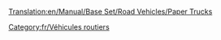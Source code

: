 [[Translation:en/Manual/Base Set/Road Vehicles/Paper Trucks]]

{{fr/Vehicule routier|nom      = Camion de papier Uhl
  |img      =en/Uhl Paper Truck.png|prix     = 4 592£ (9 184$)
  |vitesse  = 48 km/h (30 mph)
  |annualite= 421£ (842$)
  |design   = 1936
  |vie      = 15
  |capacite = 15 tonnes de papier
}}
{{fr/Vehicule routier|nom      = Camion de papier Balogh
  |img      =en/Balogh Paper Truck.png|prix     = 5 535£ (11 070$)
  |vitesse  = 88 km/h (55 mph)
  |annualite= 787£ (1 574$)
  |design   = 1979
  |vie      = 15
  |capacite = 18 tonnes de papier
}}
{{fr/Vehicule routier|nom      = Camion de papier MPS
  |img      =en/MPS Paper Truck.png|prix     = 5 945£ (11 890$)
  |vitesse  = 112 km/h (70 mph)
  |annualite= 1 125£ (2 250$)
  |design   = 2007
  |vie      = 15
  |capacite = 20 tonnes de papier
}}

[[Category:fr/Véhicules routiers]]